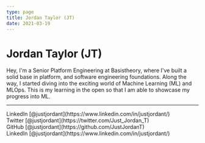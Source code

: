 ```yaml
---
type: page
title: Jordan Taylor (JT)
date: 2021-03-19
---
```


# Jordan Taylor (JT)

Hey, I'm a Senior Platform Engineering at Basistheory, where I've built a solid base in platform, and software engineering foundations.
Along the way, I started diving into the exciting world of Machine Learning (ML) and MLOps. This is my learning in the open so that I am able to showcase my progress into ML.


---

<div>
    LinkedIn [@justjordant](https://www.linkedin.com/in/justjordant/)
    <br />
    Twitter [@justjordant](https://twitter.com/Just_Jordan_T)
  <br />
  GitHub [@justjordant](https://github.com/JustJordanT)
  <br />
  LinkedIn [@justjordant](https://www.linkedin.com/in/justjordant/)
</div>
